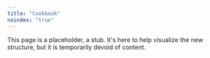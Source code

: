 ```yaml
---
title: "Cookbook"
noindex: "true"
---
```


This page is a placeholder, a stub. It's here to help visualize the new structure, but it is temporarily devoid of content.
